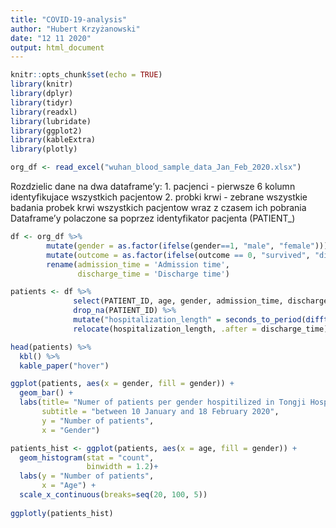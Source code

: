 ```yaml
---
title: "COVID-19-analysis"
author: "Hubert Krzyżanowski"
date: "12 11 2020"
output: html_document
---
```


```r
knitr::opts_chunk$set(echo = TRUE)
library(knitr)
library(dplyr)
library(tidyr)
library(readxl)
library(lubridate)
library(ggplot2)
library(kableExtra)
library(plotly)
```

```r
org_df <- read_excel("wuhan_blood_sample_data_Jan_Feb_2020.xlsx")

```

Rozdzielic dane na dwa dataframe'y:
1. pacjenci - pierwsze 6 kolumn identyfikujace wszystkich pacjentow
2. probki krwi - zebrane wszystkie badania probek krwi wszystkich pacjentow wraz z czasem ich pobrania 
Dataframe'y polaczone sa poprzez identyfikator pacjenta (PATIENT_)


<!--fill(PATIENT_ID) %>%-->

```r
df <- org_df %>% 
        mutate(gender = as.factor(ifelse(gender==1, "male", "female"))) %>%
        mutate(outcome = as.factor(ifelse(outcome == 0, "survived", "died"))) %>%
        rename(admission_time = 'Admission time',
               discharge_time = 'Discharge time')

patients <- df %>% 
              select(PATIENT_ID, age, gender, admission_time, discharge_time, outcome) %>% 
              drop_na(PATIENT_ID) %>%
              mutate("hospitalization_length" = seconds_to_period(difftime(discharge_time, admission_time, units = "secs") )) %>%
              relocate(hospitalization_length, .after = discharge_time)

head(patients) %>%
  kbl() %>%
  kable_paper("hover")
```

```r
ggplot(patients, aes(x = gender, fill = gender)) +
  geom_bar() + 
  labs(title= "Numer of patients per gender hospitilized in Tongji Hospital (Wuhan) ", 
       subtitle = "between 10 January and 18 February 2020",
       y = "Number of patients", 
       x = "Gender")
```

```r
patients_hist <- ggplot(patients, aes(x = age, fill = gender)) +
  geom_histogram(stat = "count",
                 binwidth = 1.2)+
  labs(y = "Number of patients", 
       x = "Age") +
  scale_x_continuous(breaks=seq(20, 100, 5))
 
ggplotly(patients_hist)      

```

